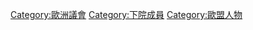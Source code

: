 {{Catnav|頁面分類|地理|大洲|欧洲|欧盟}}
{{Commonscat|Members of the European Parliament}}
{{Catmore}}

[[Category:歐洲議會|Category:歐洲議會]]
[[Category:下院成員|Category:下院成員]]
[[Category:歐盟人物|Category:歐盟人物]]